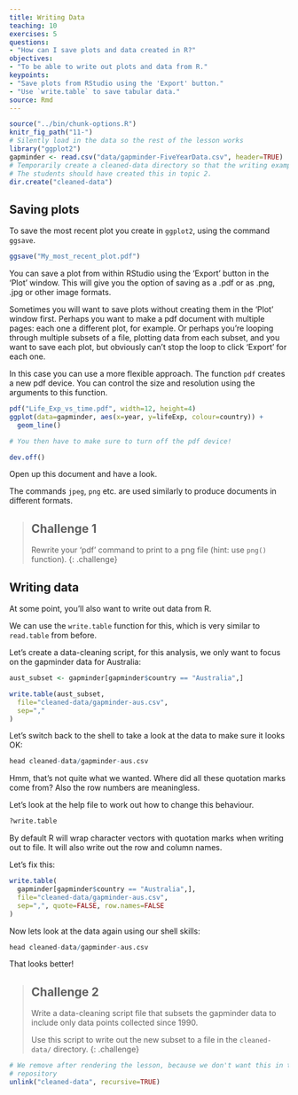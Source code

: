 ```yaml
---
title: Writing Data
teaching: 10
exercises: 5
questions:
- "How can I save plots and data created in R?"
objectives:
- "To be able to write out plots and data from R."
keypoints:
- "Save plots from RStudio using the 'Export' button."
- "Use `write.table` to save tabular data."
source: Rmd
---
```


```r
source("../bin/chunk-options.R")
knitr_fig_path("11-")
# Silently load in the data so the rest of the lesson works
library("ggplot2")
gapminder <- read.csv("data/gapminder-FiveYearData.csv", header=TRUE)
# Temporarily create a cleaned-data directory so that the writing examples work
# The students should have created this in topic 2.
dir.create("cleaned-data")
```


## Saving plots

To save the most recent plot you create in `ggplot2`,
using the command `ggsave`.

```r
ggsave("My_most_recent_plot.pdf")
```

You can save a plot from within RStudio using the 'Export' button
in the 'Plot' window. This will give you the option of saving as a
.pdf or as .png, .jpg or other image formats.

Sometimes you will want to save plots without creating them in the
'Plot' window first. Perhaps you want to make a pdf document with
multiple pages: each one a different plot, for example. Or perhaps
you're looping through multiple subsets of a file, plotting data from
each subset, and you want to save each plot, but obviously can't stop
the loop to click 'Export' for each one.

In this case you can use a more flexible approach. The function
`pdf` creates a new pdf device. You can control the size and resolution
using the arguments to this function.

```r
pdf("Life_Exp_vs_time.pdf", width=12, height=4)
ggplot(data=gapminder, aes(x=year, y=lifeExp, colour=country)) +
  geom_line()

# You then have to make sure to turn off the pdf device!

dev.off()
```

Open up this document and have a look.

The commands `jpeg`, `png` etc. are used similarly to produce
documents in different formats.

> ## Challenge 1
>
> Rewrite your 'pdf' command to print to a png 
> file (hint: use `png()` function).
{: .challenge}




## Writing data

At some point, you'll also want to write out data from R.

We can use the `write.table` function for this, which is
very similar to `read.table` from before.

Let's create a data-cleaning script, for this analysis, we
only want to focus on the gapminder data for Australia:

```r
aust_subset <- gapminder[gapminder$country == "Australia",]

write.table(aust_subset,
  file="cleaned-data/gapminder-aus.csv",
  sep=","
)
```

Let's switch back to the shell to take a look at the data to make sure it looks
OK:

```r
head cleaned-data/gapminder-aus.csv
```

Hmm, that's not quite what we wanted. Where did all these
quotation marks come from? Also the row numbers are
meaningless.

Let's look at the help file to work out how to change this
behaviour.

```r
?write.table
```

By default R will wrap character vectors with quotation marks
when writing out to file. It will also write out the row and
column names.

Let's fix this:

```r
write.table(
  gapminder[gapminder$country == "Australia",],
  file="cleaned-data/gapminder-aus.csv",
  sep=",", quote=FALSE, row.names=FALSE
)
```

Now lets look at the data again using our shell skills:

```r
head cleaned-data/gapminder-aus.csv
```

That looks better!

> ## Challenge 2
>
> Write a data-cleaning script file that subsets the gapminder
> data to include only data points collected since 1990.
>
> Use this script to write out the new subset to a file
> in the `cleaned-data/` directory.
{: .challenge}

```r
# We remove after rendering the lesson, because we don't want this in the lesson
# repository
unlink("cleaned-data", recursive=TRUE)
```
